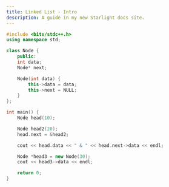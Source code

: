 ```yaml
---
title: Linked List - Intro
description: A guide in my new Starlight docs site.
---
```


```c++
#include <bits/stdc++.h>
using namespace std;

class Node {
    public:
    int data;
    Node* next;

    Node(int data) {
        this->data = data;
        this->next = NULL;
    }
};

int main() {
    Node head(10);

    Node head2(20);
    head.next = &head2;

    cout << head.data << " & " << head.next->data << endl;

    Node *head3 = new Node(30);
    cout << head3->data << endl;

    return 0;
}
```